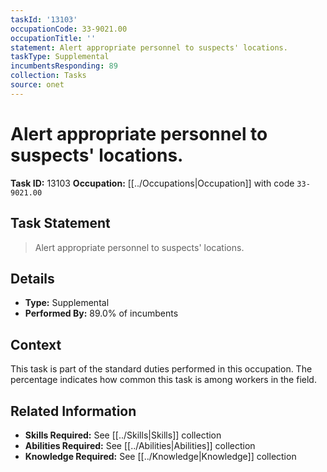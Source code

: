 ```yaml
---
taskId: '13103'
occupationCode: 33-9021.00
occupationTitle: ''
statement: Alert appropriate personnel to suspects' locations.
taskType: Supplemental
incumbentsResponding: 89
collection: Tasks
source: onet
---
```

# Alert appropriate personnel to suspects' locations.

**Task ID:** 13103
**Occupation:** [[../Occupations|Occupation]] with code `33-9021.00`

## Task Statement

> Alert appropriate personnel to suspects' locations.

## Details

- **Type:** Supplemental
- **Performed By:** 89.0% of incumbents

## Context

This task is part of the standard duties performed in this occupation. The percentage indicates how common this task is among workers in the field.

## Related Information

- **Skills Required:** See [[../Skills|Skills]] collection
- **Abilities Required:** See [[../Abilities|Abilities]] collection
- **Knowledge Required:** See [[../Knowledge|Knowledge]] collection
